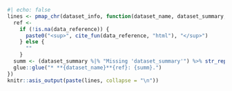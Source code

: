 ```r
#| echo: false
lines <- pmap_chr(dataset_info, function(dataset_name, dataset_summary, data_reference, ...) {
  ref <- 
    if (!is.na(data_reference)) {
      paste0("<sup>", cite_fun(data_reference, "html"), "</sup>")
    } else {
      ""
    }
  summ <- (dataset_summary %|% "Missing 'dataset_summary'") %>% str_replace_all("\\. *$", "")
  glue::glue("* **{dataset_name}**{ref}: {summ}.")
})
knitr::asis_output(paste(lines, collapse = "\n"))
```